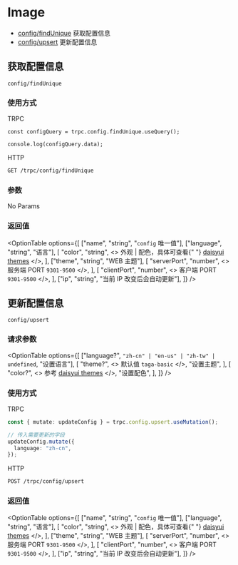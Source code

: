 
# Image

- [config/findUnique](#获取配置信息) 获取配置信息
- [config/upsert](#更新配置信息) 更新配置信息

## 获取配置信息

`config/findUnique`

### 使用方式

TRPC

```tsx copy
const configQuery = trpc.config.findUnique.useQuery();

console.log(configQuery.data);
```

HTTP

```sh
GET /trpc/config/findUnique
```

### 参数

No Params

### 返回值

<OptionTable
  options={[
    ["name", "string", "`config` 唯一值"],
    ["language", "string", "语言"],
    [
      "color",
      "string",
      <>
        外观 | 配色，具体可查看{" "}
        <a href="https://daisyui.com/docs/themes/">daisyui themes</a>
      </>,
    ],
    ["theme", "string", "WEB 主题"],
    [
      "serverPort",
      "number",
      <>
        服务端 PORT <code>9301-9500</code>
      </>,
    ],
    [
      "clientPort",
      "number",
      <>
        客户端 PORT <code>9301-9500</code>
      </>,
    ],
    ["ip", "string", "当前 IP 改变后会自动更新"],
  ]}
/>

## 更新配置信息

`config/upsert`

### 请求参数

<OptionTable
  options={[
    ["language?", `"zh-cn" | "en-us" | "zh-tw" | undefined`, "设置语言"],
    [
      "theme?",
      <>
        默认值 <code>taga-basic</code>
      </>,
      "设置主题",
    ],
    [
      "color?",
      <>
        参考 <a href="https://daisyui.com/docs/themes/">daisyui themes</a>
      </>,
      "设置配色",
    ],
  ]}
/>

### 使用方式

TRPC

```ts copy
const { mutate: updateConfig } = trpc.config.upsert.useMutation();

// 传入需要更新的字段
updateConfig.mutate({
  language: "zh-cn",
});
```

HTTP

```sh
POST /trpc/config/upsert
```

### 返回值

<OptionTable
  options={[
    ["name", "string", "`config` 唯一值"],
    ["language", "string", "语言"],
    [
      "color",
      "string",
      <>
        外观 | 配色，具体可查看{" "}
        <a href="https://daisyui.com/docs/themes/">daisyui themes</a>
      </>,
    ],
    ["theme", "string", "WEB 主题"],
    [
      "serverPort",
      "number",
      <>
        服务端 PORT <code>9301-9500</code>
      </>,
    ],
    [
      "clientPort",
      "number",
      <>
        客户端 PORT <code>9301-9500</code>
      </>,
    ],
    ["ip", "string", "当前 IP 改变后会自动更新"],
  ]}
/>
